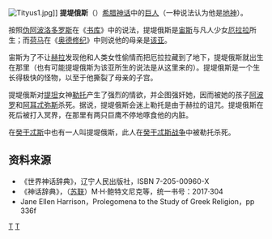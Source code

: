 [[File:Tityus1.jpg|thumb]]]]
'''提堤俄斯'''（{{lang-el|Τιτυός}}）[[希腊神话|希腊神话]]中的[[巨人|巨人]]（一种说法认为他是[[克托尼俄斯|地神]]）。

按照[[伪阿波洛多罗斯|伪阿波洛多罗斯]]在《[[书库|书库]]》中的说法，提堤俄斯是[[宙斯|宙斯]]与凡人少女[[厄拉拉|厄拉拉]]所生；而[[荷马|荷马]]在《[[奥德修纪|奥德修纪]]》中则说他的母亲是[[该亚|该亚]]。

宙斯为了不让[[赫拉|赫拉]]发现他和人类女性偷情而把厄拉拉藏到了地下，提堤俄斯就出生在那里（也有可能提堤俄斯为该亚所生的说法是从这里来的）。提堤俄斯是一个生长得极快的怪物，以至于他撕裂了母亲的子宫。

提堤俄斯对[[提坦|提坦]]女神[[勒托|勒托]]产生了强烈的情欲，并企图强奸她，因而被她的孩子[[阿波罗|阿波罗]]和[[阿耳忒弥斯|阿耳忒弥斯]]杀死。据说，提堤俄斯会迷上勒托是由于赫拉的诅咒。提堤俄斯在死后被打入冥界，在那里有两只巨鹰不停地啄食他的内脏。

在[[癸干忒斯|癸干忒斯]]中也有一人叫提堤俄斯，此人在[[癸干忒斯战争|癸干忒斯战争]]中被勒托杀死。

== 资料来源 ==
* 《世界神话辞典》，辽宁人民出版社，ISBN 7-205-00960-X
* 《神话辞典》，（[[苏联|苏联]]）M·H·鲍特文尼克等，统一书号：2017·304
* Jane Ellen Harrison，Prolegomena to the Study of Greek Religion，pp 336f

{{希腊传说生物}}

{{Authority control}}
[[Category:希腊神话巨人|T]]
[[Category:希腊神话生物|T]]